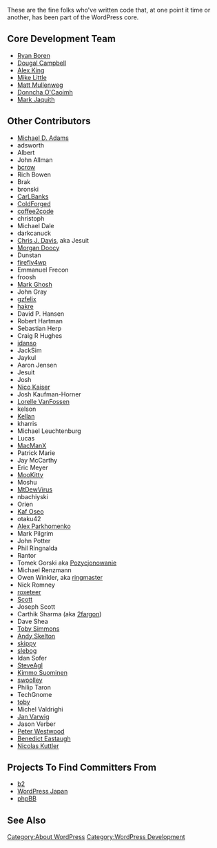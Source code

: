 These are the fine folks who've written code that, at one point it time or another, has been part of the WordPress core.

==Core Development Team==
* [http://boren.nu Ryan Boren]
* [[User:DougalCampbell|Dougal Campbell]]
* [http://alexking.org Alex King]
* [http://zed1.com/journalized/ Mike Little]
* [[User:Matt|Matt Mullenweg]]
* [http://ocaoimh.ie/ Donncha O'Caoimh]
* [[User:MarkJaquith|Mark Jaquith]]

==Other Contributors==
* [[User:MDAWaffe| Michael D. Adams]]
* adsworth
* Albert
* John Allman
* [http://trac.wordpress.org/ticket/1100/ bcrow]
* Rich Bowen
* Brak
* bronski
* [http://trac.wordpress.org/ticket/835/ CarLBanks]
* [http://trac.wordpress.org/ticket/1028/ ColdForged]
* [http://trac.wordpress.org/ticket/1073/ coffee2code]
* christoph
* Michael Dale
* darkcanuck
* [http://trac.wordpress.org/search?q=jesuit&noquickjump=1&changeset=on Chris J. Davis], aka Jesuit
* [[User:morganiq|Morgan Doocy]]
* Dunstan
* [http://trac.wordpress.org/ticket/1140/ firefly4wp]
* Emmanuel Frecon
* froosh
* [http://mindfulmusings.com/weblog Mark Ghosh]
* John Gray
* [http://trac.wordpress.org/ticket/1110/ gzfelix]
* [[User:Hakre/Core/Wordpress_Copyright|hakre]]
* David P. Hansen
* Robert Hartman
* Sebastian Herp
* Craig R Hughes
* [http://mosquito.wordpress.org/view.php?id=1080 idanso]
* JackSim
* Jaykul
* Aaron Jensen
* Jesuit
* Josh
* [http://trac.wordpress.org/ticket/1001/ Nico Kaiser]
* Josh Kaufman-Horner
* [[User:Lorelle|Lorelle VanFossen]]
* kelson
* [http://trac.wordpress.org/ticket/1058/ Kellan]
* kharris
* Michael Leuchtenburg
* Lucas
* [[User:MacManX|MacManX]]
* Patrick Marie
* Jay McCarthy
* Eric Meyer
* [[User:MooKitty|MooKitty]]
* Moshu
* [http://trac.wordpress.org/ticket/995/ MtDewVirus]
* nbachiyski
* Orien
* [http://trac.wordpress.org/ticket/929/ Kaf Oseo]
* otaku42
* [http://trac.wordpress.org/ticket/1187/ Alex Parkhomenko]
* Mark Pilgrim
* John Potter
* Phil Ringnalda
* Rantor
* Tomek Gorski aka [http://pozycjonowanie.pbwiki.com Pozycjonowanie]
* Michael Renzmann
* Owen Winkler, aka [http://asymptomatic.net ringmaster]
* Nick Romney
* [http://trac.wordpress.org/ticket/1169/ roxeteer]
* [http://trac.wordpress.org/ticket/1005/ Scott]
* Joseph Scott
* Carthik Sharma (aka [[User:Carthik| 2fargon]])
* Dave Shea
* [http://trac.wordpress.org/ticket/592/ Toby Simmons]
* [http://trac.wordpress.org/ticket/1121/ Andy Skelton]
* [http://trac.wordpress.org/changeset/2542 skippy]
* [http://trac.wordpress.org/ticket/994/ slebog]
* Idan Sofer
* [http://trac.wordpress.org/ticket/1112/ SteveAgl]
* [[User:Kim|Kimmo Suominen]]
* [http://wordpress.org/pipermail/cvs_wordpress.org/2004-December/000849.html swoolley]
* Philip Taron
* TechGnome
* [http://trac.wordpress.org/ticket/592/ toby]
* Michel Valdrighi
* [http://www.kackreiz.net/?page_id=328 Jan Varwig]
* Jason Verber 
* [[User:Westi|Peter Westwood]]
* [http://extralogical.net Benedict Eastaugh]
* [http://www.nkuttler.de Nicolas Kuttler]

==Projects To Find Committers From==

* [http://cafelog.com/ b2]
* [http://wordpress.xwd.jp/ WordPress Japan]
* [http://www.phpbb.com/ phpBB]

==See Also==

[[Category:About WordPress]]
[[Category:WordPress Development]]